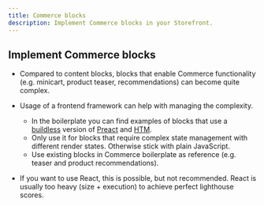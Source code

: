 ```yaml
---
title: Commerce blocks
description: Implement Commerce blocks in your Storefront.
---
```


## Implement Commerce blocks

* Compared to content blocks, blocks that enable Commerce functionality (e.g. minicart, product teaser, recommendations) can become quite complex.

* Usage of a frontend framework can help with managing the complexity.
  * In the boilerplate you can find examples of blocks that use a [buildless](https://preactjs.com/guide/v10/getting-started/#no-build-tools-route) version of [Preact](https://preactjs.com/) and [HTM](https://github.com/developit/htm).
  * Only use it for blocks that require complex state management with different render states. Otherwise stick with plain JavaScript.
  * Use existing blocks in Commerce boilerplate as reference (e.g. teaser and product recommendations).

* If you want to use React, this is possible, but not recommended. React is usually too heavy (size + execution) to achieve perfect lighthouse scores.